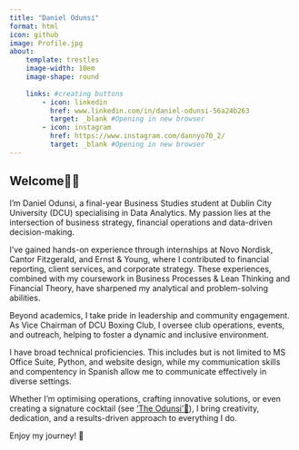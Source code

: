 ```yaml
---
title: "Daniel Odunsi"
format: html
icon: github
image: Profile.jpg
about:
    template: trestles
    image-width: 10em
    image-shape: round
    
    links: #creating buttons
        - icon: linkedin
          href: www.linkedin.com/in/daniel-odunsi-56a24b263
          target: _blank #Opening in new browser
        - icon: instagram
          href: https://www.instagram.com/dannyo70_2/
          target: _blank #Opening in new browser
---
```


## Welcome👋🏾 ##

I’m Daniel Odunsi, a final-year Business Studies student at Dublin City University (DCU) specialising in Data Analytics. My passion lies at the intersection of business strategy, financial operations and data-driven decision-making.

I’ve gained hands-on experience through internships at Novo Nordisk, Cantor Fitzgerald, and Ernst & Young, where I contributed to financial reporting, client services, and corporate strategy. These experiences, combined with my coursework in Business Processes & Lean Thinking and Financial Theory, have sharpened my analytical and problem-solving abilities.

Beyond academics, I take pride in leadership and community engagement. As Vice Chairman of DCU Boxing Club, I oversee club operations, events, and outreach, helping to foster a dynamic and inclusive environment.

I have broad technical proficiencies. This includes but is not limited to MS Office Suite, Python, and website design, while my communication skills and compentency in Spanish allow me to communicate effectively in diverse settings.

Whether I’m optimising operations, crafting innovative solutions, or even creating a signature cocktail (see ['The Odunsi'🍹](about.qmd)), I bring creativity, dedication, and a results-driven approach to everything I do.

Enjoy my journey! 🚀

